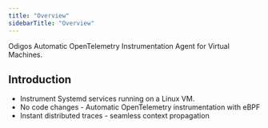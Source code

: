 ```yaml
---
title: "Overview"
sidebarTitle: "Overview"
---
```


Odigos Automatic OpenTelemetry Instrumentation Agent for Virtual Machines.

## Introduction

- Instrument Systemd services running on a Linux VM.
- No code changes - Automatic OpenTelemetry instrumentation with eBPF
- Instant distributed traces - seamless context propagation
